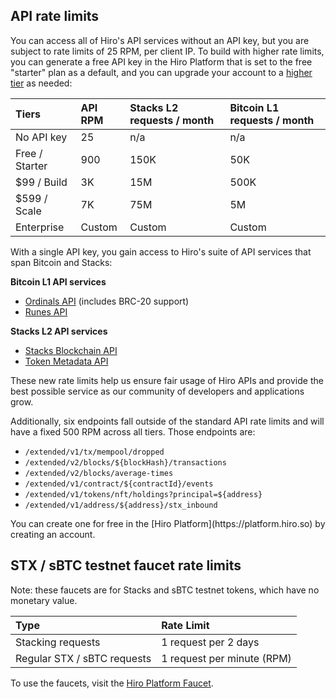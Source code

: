 ## API rate limits

You can access all of Hiro's API services without an API key, but you are subject to rate limits of 25 RPM, per client IP. To build with higher rate limits, you can generate a free API key in the Hiro Platform that is set to the free "starter" plan as a default, and you can upgrade your account to a [higher tier](https://www.hiro.so/pricing) as needed:

| Tiers          | API RPM | Stacks L2 requests / month | Bitcoin L1 requests / month |
|:---------------|:--------|:---------------------------|:----------------------------|
| No API key     | 25      | n/a                        | n/a                         |
| Free / Starter | 900     | 150K                       | 50K                         |
| $99 / Build    | 3K      | 15M                        | 500K                        |
| $599 / Scale   | 7K      | 75M                        | 5M                          |
| Enterprise     | Custom  | Custom                     | Custom                      |

With a single API key, you gain access to Hiro's suite of API services that span Bitcoin and Stacks:

**Bitcoin L1 API services**

- [Ordinals API](/bitcoin/ordinals/api) (includes BRC-20 support)
- [Runes API](/bitcoin/runes/api)

**Stacks L2 API services**

- [Stacks Blockchain API](/stacks/api)
- [Token Metadata API](/stacks/token-metadata-api)

These new rate limits help us ensure fair usage of Hiro APIs and provide the best possible service as our community of developers and applications grow.

Additionally, six endpoints fall outside of the standard API rate limits and will have a fixed 500 RPM across all tiers. Those endpoints are:

- `/extended/v1/tx/mempool/dropped`
- `/extended/v2/blocks/${blockHash}/transactions`
- `/extended/v2/blocks/average-times`
- `/extended/v1/contract/${contractId}/events`
- `/extended/v1/tokens/nft/holdings?principal=${address}`
- `/extended/v1/address/${address}/stx_inbound`

<Callout title='Need an API key?'>
You can create one for free in the [Hiro Platform](https://platform.hiro.so) by creating an account.
</Callout>

## STX / sBTC testnet faucet rate limits

Note: these faucets are for Stacks and sBTC testnet tokens, which have no monetary value.

| Type                        | Rate Limit                  |
|:-----------------------------|:-----------------------------|
| Stacking requests           | 1 request per 2 days        |
| Regular STX / sBTC requests | 1 request per minute (RPM)     |

To use the faucets, visit the [Hiro Platform Faucet](https://platform.hiro.so/faucet).

